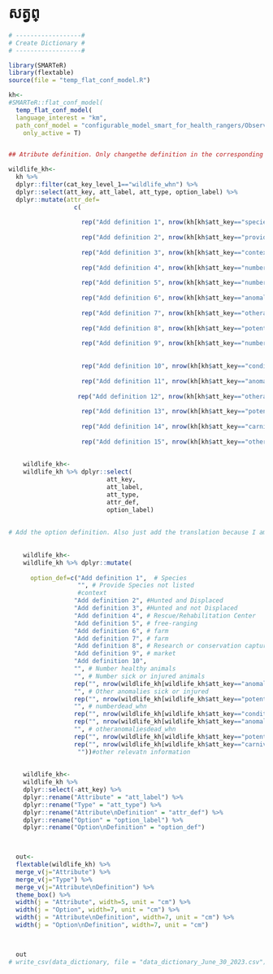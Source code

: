 # សត្វព្ {.unnumbered}

```r

# ------------------#
# Create Dictionary #
# ------------------#

library(SMARTeR)
library(flextable)
source(file = "temp_flat_conf_model.R")

kh<-
#SMARTeR::flat_conf_model(
  temp_flat_conf_model(
  language_interest = "km",
  path_conf_model = "configurable_model_smart_for_health_rangers/Observations_Final_conf_model_smart_for_health_rangers.xml",
    only_active = T)


## Atribute definition. Only changethe definition in the corresponding language because I am using the keys to subset the specific componenets.

wildlife_kh<-  
  kh %>% 
  dplyr::filter(cat_key_level_1=="wildlife_whn") %>% 
  dplyr::select(att_key, att_label, att_type, option_label) %>% 
  dplyr::mutate(attr_def=
                  c(
                    
                    rep("Add definition 1", nrow(kh[kh$att_key=="species_whn" & kh$cat_key_level_1=="wildlife_whn",])),
                    
                    rep("Add definition 2", nrow(kh[kh$att_key=="providespeciesnotlisted_whn" & kh$cat_key_level_1=="wildlife_whn",])),
                    
                    rep("Add definition 3", nrow(kh[kh$att_key=="context_whn" & kh$cat_key_level_1=="wildlife_whn",])),
                    
                    rep("Add definition 4", nrow(kh[kh$att_key=="numberhealthy_whn" & kh$cat_key_level_1=="wildlife_whn",])),
                    
                    rep("Add definition 5", nrow(kh[kh$att_key=="numbersickorinjured_whn" & kh$cat_key_level_1=="wildlife_whn",])),
                    
                    rep("Add definition 6", nrow(kh[kh$att_key=="anomaliesinsickorinjuredanimals_whn" & kh$cat_key_level_1=="wildlife_whn",])),
                    
                    rep("Add definition 7", nrow(kh[kh$att_key=="otheranomaliessickorinjured_whn" & kh$cat_key_level_1=="wildlife_whn",])),
                    
                    rep("Add definition 8", nrow(kh[kh$att_key=="potentialcausediseaseorinjury_whn" & kh$cat_key_level_1=="wildlife_whn",])),
                    
                    rep("Add definition 9", nrow(kh[kh$att_key=="numberdead_whn" & kh$cat_key_level_1=="wildlife_whn",])),
                    
                    
                    rep("Add definition 10", nrow(kh[kh$att_key=="conditiondeadanimals_whn" & kh$cat_key_level_1=="wildlife_whn",])),
                    
                    rep("Add definition 11", nrow(kh[kh$att_key=="anomaliesindeadanimals_whn" & kh$cat_key_level_1=="wildlife_whn",])),
                    
                   rep("Add definition 12", nrow(kh[kh$att_key=="otheranomaliesdead_whn" & kh$cat_key_level_1=="wildlife_whn",])),
                    
                    rep("Add definition 13", nrow(kh[kh$att_key=="potentialcausedeath_whn" & kh$cat_key_level_1=="wildlife_whn",])),
                    
                    rep("Add definition 14", nrow(kh[kh$att_key=="carnivoreattack_whn" & kh$cat_key_level_1=="wildlife_whn",])),
                    
                    rep("Add definition 15", nrow(kh[kh$att_key=="otherrelevantinformation_whn" & kh$cat_key_level_1=="wildlife_whn",])))) 
  
    
    wildlife_kh<-
    wildlife_kh %>% dplyr::select(
                           att_key,
                           att_label,
                           att_type,
                           attr_def, 
                           option_label)
    
    
# Add the option definition. Also just add the translation because I am using the keys to get to specific components.    
    
    
    wildlife_kh<-
    wildlife_kh %>% dplyr::mutate(
      
      option_def=c("Add definition 1",  # Species
                   "", # Provide Species not listed
                   #context
                  "Add definition 2", #Hunted and Displaced             
                  "Add definition 3", #Hunted and not Displaced  
                  "Add definition 4", # Rescue/Rehabilitation Center
                  "Add definition 5", # free-ranging
                  "Add definition 6", # farm
                  "Add definition 7", # farm
                  "Add definition 8", # Research or conservation capture
                  "Add definition 9", # market
                  "Add definition 10",
                  "", # Number healthy animals
                  "", # Number sick or injured animals
                  rep("", nrow(wildlife_kh[wildlife_kh$att_key=="anomaliesinsickorinjuredanimals_whn",])), #Anomalies in Sick or Injured Animals
                  "", # Other anomalies sick or injured     
                  rep("", nrow(wildlife_kh[wildlife_kh$att_key=="potentialcausediseaseorinjury_whn",])),    
                  "", # numberdead_whn     
                  rep("", nrow(wildlife_kh[wildlife_kh$att_key=="conditiondeadanimals_whn",])), # conditiondeadanimals_whn     
                  rep("", nrow(wildlife_kh[wildlife_kh$att_key=="anomaliesindeadanimals_whn",])), #Anomalies in Dead Animals
                  "", # otheranomaliesdead_whn     
                  rep("", nrow(wildlife_kh[wildlife_kh$att_key=="potentialcausedeath_whn",])), # potentialcausedeath_whn
                  rep("", nrow(wildlife_kh[wildlife_kh$att_key=="carnivoreattack_whn",])), # carnivore attack
                   ""))#other relevatn information
                  
                  
    wildlife_kh<-
    wildlife_kh %>% 
    dplyr::select(-att_key) %>% 
    dplyr::rename("Attribute" = "att_label") %>% 
    dplyr::rename("Type" = "att_type") %>% 
    dplyr::rename("Attribute\nDefinition" = "attr_def") %>% 
    dplyr::rename("Option" = "option_label") %>% 
    dplyr::rename("Option\nDefinition" = "option_def") 


  
  out<-  
  flextable(wildlife_kh) %>% 
  merge_v(j="Attribute") %>% 
  merge_v(j="Type") %>% 
  merge_v(j="Attribute\nDefinition") %>% 
  theme_box() %>% 
  width(j = "Attribute", width=5, unit = "cm") %>% 
  width(j = "Option", width=7, unit = "cm") %>% 
  width(j = "Attribute\nDefinition", width=7, unit = "cm") %>% 
  width(j = "Option\nDefinition", width=7, unit = "cm")

  

  out
# write_csv(data_dictionary, file = "data_dictionary_June_30_2023.csv")

```


